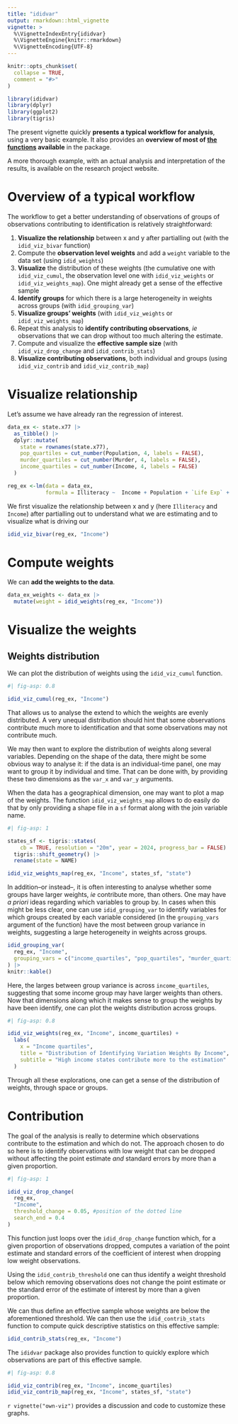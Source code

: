 ```yaml
---
title: "ididvar"
output: rmarkdown::html_vignette
vignette: >
  %\VignetteIndexEntry{ididvar}
  %\VignetteEngine{knitr::rmarkdown}
  %\VignetteEncoding{UTF-8}
---
```


```r
knitr::opts_chunk$set(
  collapse = TRUE,
  comment = "#>"
)
```


```r
library(ididvar)
library(dplyr)
library(ggplot2)
library(tigris)
```

The present vignette quickly **presents a typical workflow for analysis**, using a very basic example. It also provides an **overview of most of [the functions](docs/reference/index.html) available** in the package. 

A more thorough example, with an actual analysis and interpretation of the results, is available on the research project website. 

# Overview of a typical workflow

The workflow to get a better understanding of observations of groups of observations contributing to identification is relatively straightforward: 

1. **Visualize the relationship** between x and y after partialling out (with the `idid_viz_bivar` function)
1. Compute the **observation level weights** and add a `weight` variable to the data set (using `idid_weights`)
1. **Visualize** the distribution of these weights (the cumulative one with `idid_viz_cumul`, the observation level one with `idid_viz_weights` or `idid_viz_weights_map`). One might already get a sense of the effective sample
1. **Identify groups** for which there is a large heterogeneity in weights across groups (with `idid_grouping_var`)
1. **Visualize groups' weights** (with `idid_viz_weights` or `idid_viz_weights_map`)
1. Repeat this analysis to **identify contributing observations**, *ie* observations that we can drop without too much altering the estimate.
1. Compute and visualize the **effective sample size** (with `idid_viz_drop_change` and `idid_contrib_stats`) 
1. **Visualize contributing observations**, both individual and groups (using `idid_viz_contrib` and `idid_viz_contrib_map`)

<!-- Optionally, we can also add a `contrib` dummy. For that we need to determine the contribution threshold. Here I use the `idid_contrib_threshold` to find a weight threshold below which removing observations does not change the point estimate or the standard error of the estimate of interest by more than a given proportion. -->
<!-- 1. Compute the weights at a group level of interest (here state level) by summing weights of observations in this group. -->

# Visualize relationship

Let's assume we have already ran the regression of interest. 

```r
data_ex <- state.x77 |>
  as_tibble() |>
  dplyr::mutate(
    state = rownames(state.x77),
    pop_quartiles = cut_number(Population, 4, labels = FALSE),
    murder_quartiles = cut_number(Murder, 4, labels = FALSE),
    income_quartiles = cut_number(Income, 4, labels = FALSE)
  ) 

reg_ex <-lm(data = data_ex,
            formula = Illiteracy ~  Income + Population + `Life Exp` + Frost)
```

We first visualize the relationship between x and y (here `Illiteracy` and `Income`) after partialling out to understand what we are estimating and to visualize what is driving our 

```r
idid_viz_bivar(reg_ex, "Income")
```

# Compute weights

We can **add the weights to the data**.

```r
data_ex_weights <- data_ex |> 
  mutate(weight = idid_weights(reg_ex, "Income"))
```

# Visualize the weights

## Weights distribution

We can plot the distribution of weights using the `idid_viz_cumul` function.

```r
#| fig-asp: 0.8

idid_viz_cumul(reg_ex, "Income")
```

That allows us to analyse the extend to which the weights are evenly distributed. A very unequal distribution should hint that some observations contribute much more to identification and that some observations may not contribute much.

We may then want to explore the distribution of weights along several variables. Depending on the shape of the data, there might be some obvious way to analyse it: if the data is an individual-time panel, one may want to group it by individual and time. That can be done with, by providing these two dimensions as the `var_x` and `var_y` arguments.

When the data has a geographical dimension, one may want to plot a map of the weights. The function `idid_viz_weights_map` allows to do easily do that by only providing a shape file in a `sf` format along with the join variable name.

```r
#| fig-asp: 1

states_sf <- tigris::states(
    cb = TRUE, resolution = "20m", year = 2024, progress_bar = FALSE) |>
  tigris::shift_geometry() |> 
  rename(state = NAME)

idid_viz_weights_map(reg_ex, "Income", states_sf, "state")
```

In addition--or instead--, it is often interesting to analyse whether some groups have larger weights, *ie* contribute more, than others. One may have *a priori* ideas regarding which variables to group by. In cases when this might be less clear, one can use `idid_grouping_var` to identify variables for which groups created by each variable considered (in the `grouping_vars` argument of the function) have the most between group variance in weights, suggesting a large heterogeneity in weights across groups.

```r
idid_grouping_var(
  reg_ex, "Income", 
  grouping_vars = c("income_quartiles", "pop_quartiles", "murder_quartiles")
) |> 
knitr::kable()
```

Here, the larges between group variance is across `income_quartiles`, suggesting that some income group may have larger weights than others. Now that dimensions along which it makes sense to group the weights by have been identify, one can plot the weights distribution across groups.

```r
#| fig-asp: 0.8

idid_viz_weights(reg_ex, "Income", income_quartiles) +
  labs(
    x = "Income quartiles", 
    title = "Distribution of Identifying Variation Weights By Income",
    subtitle = "High income states contribute more to the estimation"
  )
```

Through all these explorations, one can get a sense of the distribution of weights, through space or groups. 

# Contribution

The goal of the analysis is really to determine which observations contribute to the estimation and which do not. The approach chosen to do so here is to identify observations with low weight that can be dropped without affecting the point estimate *and* standard errors by more than a given proportion.

```r
#| fig-asp: 1

idid_viz_drop_change(
  reg_ex, 
  "Income", 
  threshold_change = 0.05, #position of the dotted line
  search_end = 0.4
)
```

This function just loops over the `idid_drop_change` function which, for a given proportion of observations dropped, computes a variation of the point estimate and standard errors of the coefficient of interest when dropping low weight observations.

Using the `idid_contrib_threshold` one can thus identify a weight threshold below which removing observations does not change the point estimate or the standard error of the estimate of interest by more than a given proportion. 

We can thus define an effective sample whose weights are below the aforementioned threshold. We can then use the `idid_contrib_stats` function to compute quick descriptive statistics on this effective sample:

```r
idid_contrib_stats(reg_ex, "Income")
```

The `ididvar` package also provides function to quickly explore which observations are part of this effective sample.

```r
#| fig-asp: 0.8

idid_viz_contrib(reg_ex, "Income", income_quartiles)
idid_viz_contrib_map(reg_ex, "Income", states_sf, "state")
```

`r vignette("own-viz")` provides a discussion and code to customize these graphs.


